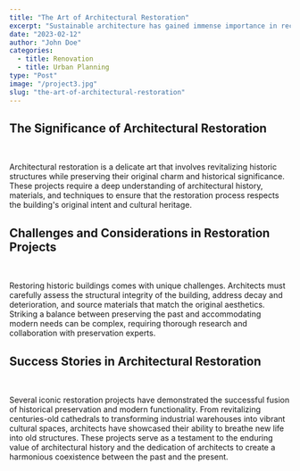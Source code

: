 ```yaml
---
title: "The Art of Architectural Restoration"
excerpt: "Sustainable architecture has gained immense importance in recent years due to environmental concerns."
date: "2023-02-12"
author: "John Doe"
categories:
  - title: Renovation
  - title: Urban Planning
type: "Post"
image: "/project3.jpg"
slug: "the-art-of-architectural-restoration"
---
```


## **The Significance of Architectural Restoration**
<br/>

Architectural restoration is a delicate art that involves revitalizing historic structures while preserving their original charm and historical significance. These projects require a deep understanding of architectural history, materials, and techniques to ensure that the restoration process respects the building's original intent and cultural heritage.
<br/>

## **Challenges and Considerations in Restoration Projects**
<br/>

Restoring historic buildings comes with unique challenges. Architects must carefully assess the structural integrity of the building, address decay and deterioration, and source materials that match the original aesthetics. Striking a balance between preserving the past and accommodating modern needs can be complex, requiring thorough research and collaboration with preservation experts.
<br/>

## **Success Stories in Architectural Restoration**
<br/>

Several iconic restoration projects have demonstrated the successful fusion of historical preservation and modern functionality. From revitalizing centuries-old cathedrals to transforming industrial warehouses into vibrant cultural spaces, architects have showcased their ability to breathe new life into old structures. These projects serve as a testament to the enduring value of architectural history and the dedication of architects to create a harmonious coexistence between the past and the present.
